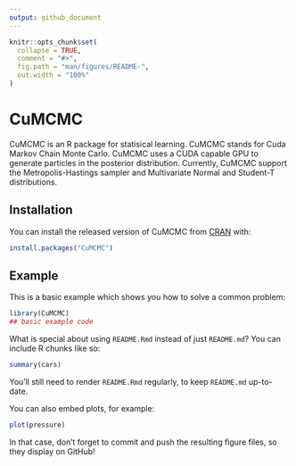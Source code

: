 ```yaml
---
output: github_document
---
```


<!-- README.md is generated from README.Rmd. Please edit that file -->

```r
knitr::opts_chunk$set(
  collapse = TRUE,
  comment = "#>",
  fig.path = "man/figures/README-",
  out.width = "100%"
)
```

# CuMCMC

<!-- badges: start -->
<!-- badges: end -->

CuMCMC is an R package for statisical learning. CuMCMC stands for Cuda Markov Chain Monte Carlo. CuMCMC uses a CUDA capable GPU to generate particles in the posterior distribution. Currently, CuMCMC support the Metropolis-Hastings sampler and Multivariate Normal and Student-T distributions. 

## Installation

You can install the released version of CuMCMC from [CRAN](https://CRAN.R-project.org) with:

``` r
install.packages("CuMCMC")
```

## Example

This is a basic example which shows you how to solve a common problem:

```r
library(CuMCMC)
## basic example code
```

What is special about using `README.Rmd` instead of just `README.md`? You can include R chunks like so:

```r
summary(cars)
```

You'll still need to render `README.Rmd` regularly, to keep `README.md` up-to-date.

You can also embed plots, for example:

```r
plot(pressure)
```

In that case, don't forget to commit and push the resulting figure files, so they display on GitHub!
